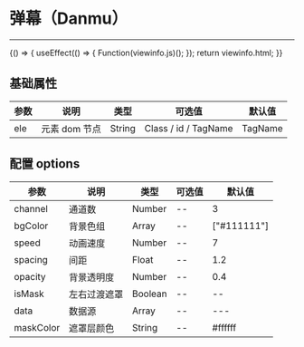 
# 弹幕（Danmu）

---

<Meta title="复用组件/弹幕(Danmu)" />

<Canvas>
    <Story
        name="弹幕(Danmu)"
        height="300px"
        parameters={{
            docs: { source: { code: `${viewinfo.html}${viewinfo.js}` } },
        }}
    >
        {() => {
            useEffect(() => {
                Function(viewinfo.js)();
            });
            return viewinfo.html;
        }}
    </Story>
</Canvas>

## 基础属性

| 参数 | 说明          | 类型   | 可选值               | 默认值  |
| ---- | ------------- | ------ | -------------------- | ------- |
| ele  | 元素 dom 节点 | String | Class / id / TagName | TagName |

## 配置 options

| 参数      | 说明         | 类型    | 可选值 | 默认值      |
| --------- | ------------ | ------- | ------ | ----------- |
| channel   | 通道数       | Number  | --     | 3           |
| bgColor   | 背景色组     | Array   | --     | ["#111111"] |
| speed     | 动画速度     | Number  | --     | 7           |
| spacing   | 间距         | Float   | --     | 1.2         |
| opacity   | 背景透明度   | Number  | --     | 0.4         |
| isMask    | 左右过渡遮罩 | Boolean | --     | --          | false |
| data      | 数据源       | Array   | --     | ---         |
| maskColor | 遮罩层颜色   | String  | --     | #ffffff     |
